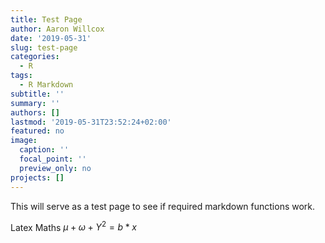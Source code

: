 ```yaml
---
title: Test Page
author: Aaron Willcox
date: '2019-05-31'
slug: test-page
categories:
  - R
tags:
  - R Markdown
subtitle: ''
summary: ''
authors: []
lastmod: '2019-05-31T23:52:24+02:00'
featured: no
image:
  caption: ''
  focal_point: ''
  preview_only: no
projects: []
---
```



This will serve as a test page to see if required markdown functions work. 

Latex Maths $\mu + \omega + Y^2 = b * x$ 